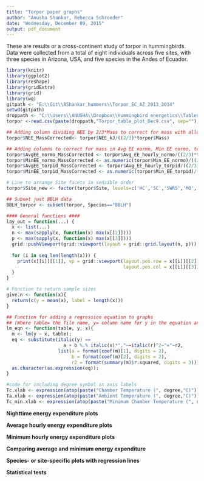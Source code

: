 ```yaml
---
title: "Torpor paper graphs"
author: "Anusha Shankar, Rebecca Schroeder"
date: "Wednesday, December 09, 2015"
output: pdf_document
---
```

These are results or a cross-continent study of torpor in hummingbirds. Data were collected from a total of eight individuals across five sites, with three species in Arizona, USA, and five species in the Andes of Ecuador.

```r
library(knitr)
library(ggplot2)
library(reshape)
library(gridExtra)
library(grid)
library(wq)
gitpath <- "E:\\Git\\AShankar_hummers\\Torpor_EC_AZ_2013_2014"
setwd(gitpath)
droppath <- "C:\\Users\\ANUSHA\\Dropbox\\Hummingbird energetics\\Tables_for_paper\\"
torpor <-read.csv(paste(droppath,"Torpor_table_plot_Dec9.csv", sep=""), header=T)
```


```r
## Adding column dividing NEE by 2/3*Mass to correct for mass with allometric scaling
torpor$NEE_MassCorrected<- torpor$NEE_kJ/((2/3)*torpor$Mass)

## Adding columns to correct for mass in Avg EE normo, Min EE normo, torpid, etc.
torpor$AvgEE_normo_MassCorrected <- torpor$Avg_EE_hourly_normo/((2/3)*torpor$Mass)
torpor$MinEE_normo_MassCorrected <- as.numeric(torpor$Min_EE_normo)/((2/3)*torpor$Mass)
torpor$AvgEE_torpid_MassCorrected <- torpor$Avg_EE_hourly_torpid/((2/3)*torpor$Mass)
torpor$MinEE_torpid_MassCorrected <- as.numeric(torpor$Min_EE_torpid)/((2/3)*torpor$Mass)

# Line to arrange Site facets in sensible order
torpor$Site_new <- factor(torpor$Site, levels=c('HC','SC','SWRS','MQ','SL'))

## Subset just BBLH data
BBLH_torpor <- subset(torpor, Species=="BBLH")
```


```r
#### General functions ####
lay_out = function(...) {    
  x <- list(...)
  n <- max(sapply(x, function(x) max(x[[2]])))
  p <- max(sapply(x, function(x) max(x[[3]])))
  grid::pushViewport(grid::viewport(layout = grid::grid.layout(n, p)))    
  
  for (i in seq_len(length(x))) {
    print(x[[i]][[1]], vp = grid::viewport(layout.pos.row = x[[i]][[2]], 
                                           layout.pos.col = x[[i]][[3]]))
  }
} 

# Function to return sample sizes
give.n <- function(x){
  return(c(y = mean(x), label = length(x)))
}

## Function for adding a regression equation to graphs
## (Where table= the file name, y= column name for y in the equation and x= column name for x)
lm_eqn <- function(table, y, x){
  m <- lm(y ~ x, table);
  eq <- substitute(italic(y) == 
                     a + b %.% italic(x)*","~~italic(r)^2~"="~r2, 
                   list(a = format(coef(m)[1], digits = 2), 
                        b = format(coef(m)[2], digits = 2), 
                        r2 = format(summary(m)$r.squared, digits = 3)))
  as.character(as.expression(eq));                 
}

#code for including degree symbol in axis labels
Tc.xlab <- expression(atop(paste("Chamber Temperature (", degree,"C)")))
Ta.xlab <- expression(atop(paste("Ambient Temperature (", degree,"C)")))
Tc_min.xlab <- expression(atop(paste("Minimum Chamber Temperature (", degree,"C)")))

```
**Nighttime energy expenditure plots**


**Average hourly energy expenditure plots**



**Minimum hourly energy expenditure plots**



**Comparing average and minimum energy expenditure**



**Species- or site-specific plots with regression lines**



**Statistical tests**
